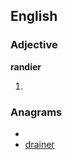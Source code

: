 ==English==

===Adjective===
'''randier'''

# {{comparative of|[[randy]]}}

===Anagrams===
* {{alphagram|adeinrr}}
* [[drainer#English|drainer]]